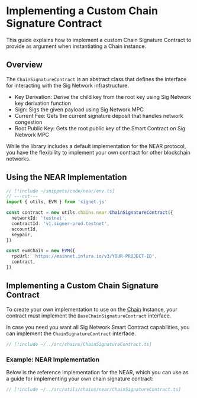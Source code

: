 # Implementing a Custom Chain Signature Contract

This guide explains how to implement a custom Chain Signature Contract to provide as argument when instantiating a Chain instance.

## Overview

The `ChainSignatureContract` is an abstract class that defines the interface for interacting with the Sig Network infrastructure.

- Key Derivation: Derive the child key from the root key using Sig Network key derivation function
- Sign: Sigs the given payload using Sig Network MPC
- Current Fee: Gets the current signature deposit that handles network congestion
- Root Public Key: Gets the root public key of the Smart Contract on Sig Network MPC

While the library includes a default implementation for the NEAR protocol, you have the flexibility to implement your own contract for other blockchain networks.

## Using the NEAR Implementation

```ts twoslash
// [!include ~/snippets/code/near/env.ts]
// ---cut---
import { utils, EVM } from 'signet.js'

const contract = new utils.chains.near.ChainSignatureContract({
  networkId: 'testnet',
  contractId: 'v1.signer-prod.testnet',
  accountId,
  keypair,
})

const evmChain = new EVM({
  rpcUrl: 'https://mainnet.infura.io/v3/YOUR-PROJECT-ID',
  contract,
})
```

## Implementing a Custom Chain Signature Contract

To create your own implementation to use on the [Chain](./chain.mdx) Instance, your contract must implement the `BaseChainSignatureContract` interface.

In case you need you want all Sig Network Smart Contract capabilities, you can implement the `ChainSignatureContract` interface.

```ts twoslash
// [!include ~/../src/chains/ChainSignatureContract.ts]
```

### Example: NEAR Implementation

Below is the reference implementation for the NEAR, which you can use as a guide for implementing your own chain signature contract:

```ts twoslash
// [!include ~/../src/utils/chains/near/ChainSignatureContract.ts]
```
